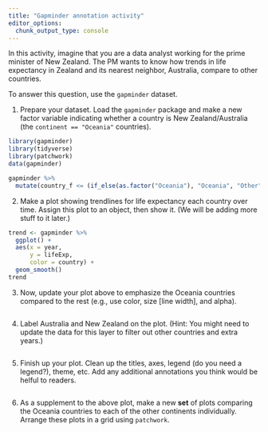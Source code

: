 ```yaml
---
title: "Gapminder annotation activity"
editor_options: 
  chunk_output_type: console
---
```


In this activity, imagine that you are a data analyst working for the prime minister of New Zealand.
The PM wants to know how trends in life expectancy in Zealand and its nearest neighbor, Australia, compare to other countries.

To answer this question, use the `gapminder` dataset.

1. Prepare your dataset. Load the `gapminder` package and make a new factor variable indicating whether a country is New Zealand/Australia (the `continent == "Oceania"` countries).

```r
library(gapminder)
library(tidyverse)
library(patchwork)
data(gapminder)

gapminder %>% 
  mutate(country_f <= (if_else(as.factor("Oceania"), "Oceania", "Other")))

```

2. Make a plot showing trendlines for life expectancy each country over time.
   Assign this plot to an object, then show it. (We will be adding more stuff to it later.)

```r
trend <- gapminder %>% 
  ggplot() +
  aes(x = year,
      y = lifeExp,
      color = country) + 
  geom_smooth()
trend
```

3. Now, update your plot above to emphasize the Oceania countries compared to the rest (e.g., use color, size [line width], and alpha).

```r

```

4. Label Australia and New Zealand on the plot.
   (Hint: You might need to update the data for this layer to filter out other countries and extra years.)
   
```r

```

5. Finish up your plot. Clean up the titles, axes, legend (do you need a legend?), theme, etc. Add any additional annotations you think would be helful to readers.

```r

```

6. As a supplement to the above plot, make a new **set** of plots comparing the Oceania countries to each of the other continents individually. Arrange these plots in a grid using `patchwork`.

```r

```

